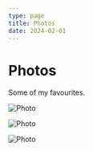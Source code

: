 ```yaml
---
type: page
title: Photos
date: 2024-02-01
---
```


# Photos

Some of my favourites.


<Image
  src={sky}
  alt="Photo"
  placeholder="blur"
  priority
  className="next-image"
/>

<Image
  src="/images/car.jpeg"
  alt="Photo"
  width={1125}
  height={750}
  priority
  className="next-image"
/>

<Image
  src="/images/mountains.jpeg"
  alt="Photo"
  width={1125}
  height={750}
  priority
  className="next-image"
/>
